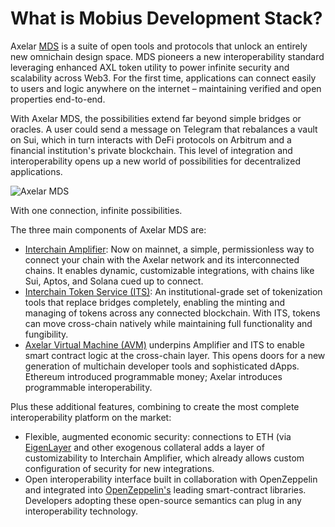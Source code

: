 # What is Mobius Development Stack?

Axelar [MDS](https://www.axelar.network/blog/mobius-development-stack-launch) is a suite of open tools and protocols that unlock an entirely new omnichain design space. MDS pioneers a new interoperability standard leveraging enhanced AXL token utility to power infinite security and scalability across Web3. For the first time, applications can connect easily to users and logic anywhere on the internet – maintaining verified and open properties end-to-end.

With Axelar MDS, the possibilities extend far beyond simple bridges or oracles. A user could send a message on Telegram that rebalances a vault on Sui, which in turn interacts with DeFi protocols on Arbitrum and a financial institution's private blockchain. This level of integration and interoperability opens up a new world of possibilities for decentralized applications.

![Axelar MDS](/images/axelar-mds-diagram.jpg)

With one connection, infinite possibilities.

The three main components of Axelar MDS are:

- [Interchain Amplifier](/dev/amplifier/chain-integration/): Now on mainnet, a simple, permissionless way to connect your chain with the Axelar network and its interconnected chains. It enables dynamic, customizable integrations, with chains like Sui, Aptos, and Solana cued up to connect.
- [Interchain Token Service (ITS)](/dev/send-tokens/interchain-tokens/intro/): An institutional-grade set of tokenization tools that replace bridges completely, enabling the minting and managing of tokens across any connected blockchain. With ITS, tokens can move cross-chain natively while maintaining full functionality and fungibility.
- [Axelar Virtual Machine (AVM)](https://www.axelar.network/blog/axelar-virtual-machine-future-of-interoperability) underpins Amplifier and ITS to enable smart contract logic at the cross-chain layer. This opens doors for a new generation of multichain developer tools and sophisticated dApps. Ethereum introduced programmable money; Axelar introduces programmable interoperability.

Plus these additional features, combining to create the most complete interoperability platform on the market:

- Flexible, augmented economic security: connections to ETH (via [EigenLayer](https://www.eigenlayer.xyz/) and other exogenous collateral adds a layer of customizability to Interchain Amplifier, which already allows custom configuration of security for new integrations.
- Open interoperability interface built in collaboration with OpenZeppelin and integrated into [OpenZeppelin's](https://www.openzeppelin.com/) leading smart-contract libraries. Developers adopting these open-source semantics can plug in any interoperability technology.
